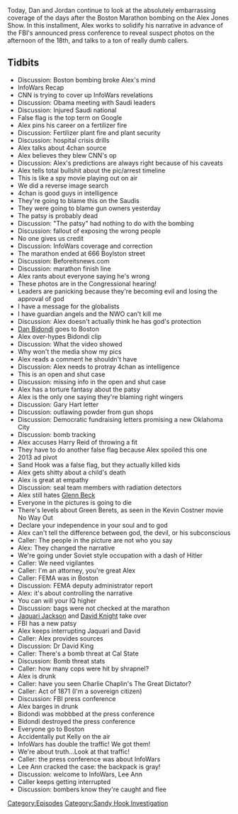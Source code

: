 {{DEFAULTSORT:
    #_EPISODE_0355:April 18, 2013
}}{{Episode
    | title           = April 18, 2013
    | caption         = Listen to this episode on [https://knowledgefight.libsyn.com/knowledge-fight-april-18-2013 Libsyn] [https://open.spotify.com/episode/4hkzyA0QYqCABugULogJ8O Spotify], Read the [[Transcript/355: April 18, 2013|Unofficial Transcript]]
    | episodeNumber   = 355
    | length          = 03:46:21
    | airDate         = October 14, 2019
    | coverageDate    = April 18, 2013
    | episodeType     = [[:Category:Sandy Hook Investigation|Sandy Hook Investigation]]
    | appearance      = [[Dan Bidondi]], [[Gary Hart]], [[Harry Reid]], [[Glenn Beck]], [[Jaquari Jackson]], [[David Knight]], [[Kelly Jones]], [[Lee Ann McAdoo]]
    | previousEpisode = [[354: October 8-9, 2019]]
    | nextEpisode     = [[356: October 11, 2019]]
}}

{{Stub}}

Today, Dan and Jordan continue to look at the absolutely embarrassing coverage of the days after the Boston Marathon bombing on the Alex Jones Show. In this installment, Alex works to solidify his narrative in advance of the FBI's announced press conference to reveal suspect photos on the afternoon of the 18th, and talks to a ton of really dumb callers.

==Tidbits==

*Discussion: Boston bombing broke Alex's mind
*InfoWars Recap
*CNN is trying to cover up InfoWars revelations
*Discussion: Obama meeting with Saudi leaders
*Discussion: Injured Saudi national
*False flag is the top term on Google
*Alex pins his career on a fertilizer fire
*Discussion: Fertilizer plant fire and plant security
*Discussion: hospital crisis drills
*Alex talks about 4chan source
*Alex believes they blew CNN's op
*Discussion: Alex's predictions are always right because of his caveats
*Alex tells total bullshit about the pic/arrest timeline
*This is like a spy movie playing out on air
*We did a reverse image search
*4chan is good guys in intelligence
*They're going to blame this on the Saudis
*They were going to blame gun owners yesterday
*The patsy is probably dead
*Discussion: "The patsy" had nothing to do with the bombing
*Discussion: fallout of exposing the wrong people
*No one gives us credit
*Discussion: InfoWars coverage and correction
*The marathon ended at 666 Boylston street
*Discussion: Beforeitsnews.com
*Discussion: marathon finish line
*Alex rants about everyone saying he's wrong
*These photos are in the Congressional hearing!
*Leaders are panicking because they're becoming evil and losing the approval of god
*I have a message for the globalists
*I have guardian angels and the NWO can't kill me
*Discussion: Alex doesn't actually think he has god's protection
*[[Dan Bidondi]] goes to Boston
*Alex over-hypes Bidondi clip
*Discussion: What the video showed
*Why won't the media show my pics
*Alex reads a comment he shouldn't have
*Discussion: Alex needs to protray 4chan as intelligence
*This is an open and shut case
*Discussion: missing info in the open and shut case
*Alex has a torture fantasy about the patsy
*Alex is the only one saying they're blaming right wingers
*Discussion: Gary Hart letter
*Discussion: outlawing powder from gun shops
*Discussion: Democratic fundraising letters promising a new Oklahoma City
*Discussion: bomb tracking
*Alex accuses Harry Reid of throwing a fit
*They have to do another false flag because Alex spoiled this one
*2013 ad pivot
*Sand Hook was a false flag, but they actually killed kids
*Alex gets shitty about a child's death
*Alex is great at empathy
*Discussion: seal team members with radiation detectors
*Alex still hates [[Glenn Beck]]
*Everyone in the pictures is going to die
*There's levels about Green Berets, as seen in the Kevin Costner movie No Way Out
*Declare your independence in your soul and to god
*Alex can't tell the difference between god, the devil, or his subconscious
*Caller: The people in the picture are not who you say
*Alex: They changed the narrative
*We're going under Soviet style occupation with a dash of Hitler
*Caller: We need vigilantes
*Caller: I'm an attorney, you're great Alex
*Caller: FEMA was in Boston
*Discussion: FEMA deputy administrator report
*Alex: it's about controlling the narrative
*You can will your IQ higher
*Discussion: bags were not checked at the marathon
*[[Jakari Jackson|Jaquari Jackson]] and [[David Knight]] take over
*FBI has a new patsy
*Alex keeps interrupting Jaquari and David
*Caller: Alex provides sources
*Discussion: Dr David King
*Caller: There's a bomb threat at Cal State
*Discussion: Bomb threat stats
*Caller: how many cops were hit by shrapnel?
*Alex is drunk
*Caller: have you seen Charlie Chaplin's The Great Dictator?
*Caller: Act of 1871 (I'm a sovereign citizen)
*Discussion: FBI press conference
*Alex barges in drunk
*Bidondi was mobbbed at the press conference
*Bidondi destroyed the press conference
*Everyone go to Boston
*Accidentally put Kelly on the air
*InfoWars has double the traffic! We got them!
*We're about truth...Look at that traffic!
*Caller: the press conference was about InfoWars
*Lee Ann cracked the case: the backpack is gray!
*Discussion: welcome to InfoWars, Lee Ann
*Caller keeps getting interrupted
*Discussion: bombers know they're caught and flee

[[Category:Episodes]]
[[Category:Sandy Hook Investigation]]
